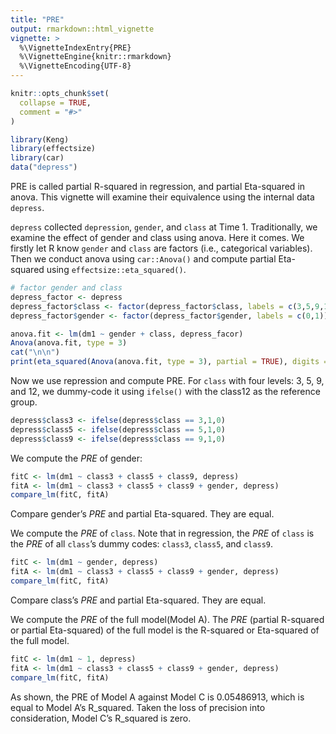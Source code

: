 ```yaml
---
title: "PRE"
output: rmarkdown::html_vignette
vignette: >
  %\VignetteIndexEntry{PRE}
  %\VignetteEngine{knitr::rmarkdown}
  %\VignetteEncoding{UTF-8}
---
```


```r
knitr::opts_chunk$set(
  collapse = TRUE,
  comment = "#>"
)
```

```r
library(Keng)
library(effectsize)
library(car)
data("depress")
```

PRE is called partial R-squared in regression, and partial Eta-squared in anova. This vignette will examine their equivalence using the internal data `depress`.

`depress` collected `depression`, `gender`, and `class` at Time 1. Traditionally, we examine the effect of gender and class using anova. Here it comes. We firstly let R know `gender` and `class` are factors (i.e., categorical variables). Then we conduct anova using `car::Anova()` and compute partial Eta-squared using `effectsize::eta_squared()`.

```r
# factor gender and class
depress_factor <- depress
depress_factor$class <- factor(depress_factor$class, labels = c(3,5,9,12))
depress_factor$gender <- factor(depress_factor$gender, labels = c(0,1))

anova.fit <- lm(dm1 ~ gender + class, depress_facor)
Anova(anova.fit, type = 3)
cat("\n\n")
print(eta_squared(Anova(anova.fit, type = 3), partial = TRUE), digits = 9)
```

Now we use repression and compute PRE. For `class` with four levels: 3, 5, 9, and 12, we dummy-code it using `ifelse()` with the class12 as the reference group. 

```r
depress$class3 <- ifelse(depress$class == 3,1,0)
depress$class5 <- ifelse(depress$class == 5,1,0)
depress$class9 <- ifelse(depress$class == 9,1,0)
```

We compute the *PRE* of gender:

```r
fitC <- lm(dm1 ~ class3 + class5 + class9, depress)
fitA <- lm(dm1 ~ class3 + class5 + class9 + gender, depress)
compare_lm(fitC, fitA)
```

Compare gender's *PRE* and partial Eta-squared. They are equal.

We compute the *PRE* of `class`. Note that in regression, the *PRE* of `class` is the *PRE* of all `class`'s dummy codes: `class3`, `class5`, and `class9`.

```r
fitC <- lm(dm1 ~ gender, depress)
fitA <- lm(dm1 ~ class3 + class5 + class9 + gender, depress)
compare_lm(fitC, fitA)
```
Compare class's *PRE* and partial Eta-squared. They are equal.

We compute the *PRE* of the full model(Model A). The *PRE* (partial R-squared or partial Eta-squared) of the full model is the R-squared or Eta-squared of the full model.

```r
fitC <- lm(dm1 ~ 1, depress)
fitA <- lm(dm1 ~ class3 + class5 + class9 + gender, depress)
compare_lm(fitC, fitA)
```
As shown, the PRE of Model A against Model C is 0.05486913, which is equal to Model A's R_squared. Taken the loss of precision into consideration, Model C's R_squared is zero.
